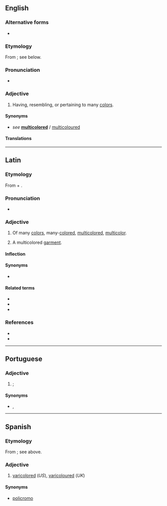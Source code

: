 ==English==

===Alternative forms===
* {{l|en|multicolour}} {{qualifier|Commonwealth}}

===Etymology===
From {{etyl|la|en}} {{m|la|multicolor}}; see below.

===Pronunciation===
* {{IPA|/ˌmʌltɪˈkʌlə/|lang=en}}

===Adjective===
{{head|en|adjective}}

# Having, resembling, or pertaining to many [[color]]s.

====Synonyms====
* ''see'' '''[[multicolored]]''' {{qualifier|US}} / [[multicoloured]] {{qualifier|Commonwealth}}

====Translations====
{{trans-see|multicolored}}

----

==Latin==

===Etymology===
From {{m|la|multus||much, many}} + {{m|la|color||color}}.

===Pronunciation===
* {{la-IPA}}

===Adjective===
{{la-adj-3rd-1E|multicolor|multicolōris}}

# Of many [[color]]s, many-[[colored]], [[multicolored]], [[#English|multicolor]].
# {{lb|la|substantive}} A multicolored [[garment]].

====Inflection====
{{la-decl-3rd-1E|multicolōr|multicolōr}}

====Synonyms====
* {{sense|multicolored}} {{l|la|multicolorus|multicolōrus}}

====Related terms====
* {{l|la|color}}
* {{l|la|multicolorus|multicolōrus}}
* {{l|la|multus}}

===References===
* {{R:L&S}}
* {{R:Gaffiot}}

----

==Portuguese==

===Adjective===
{{pt-adj|multicolo|r}}

# {{l|en|multicoloured}}; {{l|en|multicolour}} {{gloss|having multiple colours}}

====Synonyms====
* {{l|pt|multicolorido}}, {{l|pt|multicor}}

----

==Spanish==

===Etymology===
From {{etyl|la|es}} {{m|la|multicolor}}; see above.

===Adjective===
{{es-adj|pl=multicolores}}

# [[varicolored]] (''US''), [[varicoloured]] (''UK'')

====Synonyms====
* [[policromo]]